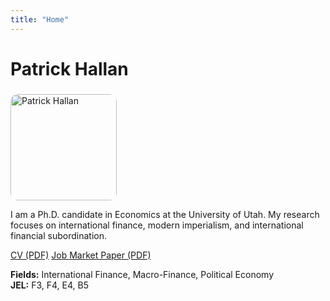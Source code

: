 ```yaml
---
title: "Home"
---
```


# Patrick Hallan

```{=html}
<div class="row g-4 align-items-start">
  <div class="col-12 col-md-3">
    <img src="DSC_7169 (1).jpg" alt="Patrick Hallan" style="width:170px;border-radius:12px;margin-top:4px;">
  </div>
  <div class="col-12 col-md-9">
    <p>
      I am a Ph.D. candidate in Economics at the University of Utah.
      My research focuses on international finance, modern imperialism, and international financial subordination.
    </p>

    <p style="margin:12px 0;">
      <a class="btn btn-primary" href="files/Hallan_CV.pdf">CV (PDF)</a>
      <a class="btn btn-outline-primary" href="files/JMP_Hallan.pdf">Job Market Paper (PDF)</a>
    </p>

    <p><strong>Fields:</strong> International Finance, Macro-Finance, Political Economy<br>
    <strong>JEL:</strong> F3, F4, E4, B5</p>
  </div>
</div>
```
